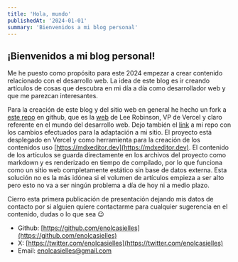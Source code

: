 ```yaml
---
title: 'Hola, mundo'
publishedAt: '2024-01-01'
summary: 'Bienvenidos a mi blog personal'
---
```


## ¡Bienvenidos a mi blog personal!

Me he puesto como propósito para este 2024 empezar a crear contenido relacionado con el desarrollo web. La idea de este blog es ir creando artículos de cosas que descubra en mi día a día como desarrollador web y que me parezcan interesantes.

Para la creación de este blog y del sitio web en general he hecho un fork a [este repo](https://github.com/leerob/leerob.io) en github, que es la [web](https://leerob.io/) de Lee Robinson, VP de Vercel y claro referente en el mundo del desarrollo web. Dejo también el [link](https://github.com/enolcasielles/personal-blog) a mi repo con los cambios efectuados para la adaptación a mi sitio. El proyecto está desplegado en Vercel y como herramienta para la creación de los contenidos uso [https://mdxeditor.dev](https://mdxeditor.dev). El contenido de los artículos se guarda directamente en los archivos del proyecto como markdown y es renderizado en tiempo de compilado, por lo que funciona como un sitio web completamente estático sin base de datos externa. Esta solución no es la más idónea si el volumen de artículos empieza a ser alto pero esto no va a ser ningún problema a día de hoy ni a medio plazo.

Cierro esta primera publicación de presentación dejando mis datos de contacto por si alguien quiere contactarme para cualquier sugerencia en el contenido, dudas o lo que sea 😉

* Github: [https://github.com/enolcasielles](https://github.com/enolcasielles)
* X: [https://twitter.com/enolcasielles](https://twitter.com/enolcasielles)
* Email: [enolcasielles@gmail.com](mailto\:enolcasielles@gmail.com) &#x20;